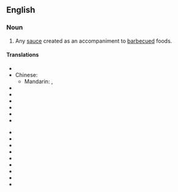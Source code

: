 ==English==
{{wikipedia}}

===Noun===
{{en-noun}}

# Any [[sauce]] created as an accompaniment to [[barbecue]]d foods.

====Translations====
{{trans-top|BBQ sauce}}
* {{trreq|Arabic}}
* Chinese:
** Mandarin: {{t|zh|烤肉醬|sc=Hani}}, {{t|zh|烤肉酱|tr=kǎoròu jiàng|sc=Hani}}
* {{trreq|Czech}}
* {{trreq|Dutch}}
* {{trreq|Finnish}}
* {{trreq|French}}
* {{trreq|German}}
* {{trreq|Hungarian}}
{{trans-mid}}
* {{trreq|Italian}}
* {{trreq|Japanese}}
* {{trreq|Korean}}
* {{trreq|Lithuanian}}
* {{trreq|Portuguese}}
* {{trreq|Russian}}
* {{trreq|Spanish}}
* {{trreq|Swedish}}
* {{trreq|Vietnamese}}
{{trans-bottom}}